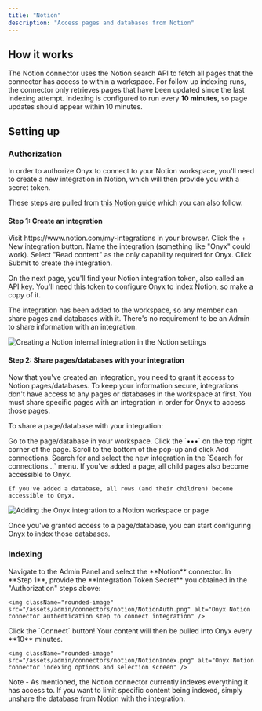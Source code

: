 ```yaml
---
title: "Notion"
description: "Access pages and databases from Notion"
---
```


## How it works

The Notion connector uses the Notion search API to fetch all pages that the connector has access to within a workspace.
For follow up indexing runs, the connector only retrieves pages that have been updated since the last indexing attempt.
Indexing is configured to run every **10 minutes**, so page updates should appear within 10 minutes.

## Setting up

### Authorization

In order to authorize Onyx to connect to your Notion workspace, you'll need to create a new integration in Notion,
which will then provide you with a secret token.

These steps are pulled from [this Notion guide](https://developers.notion.com/docs/create-a-notion-integration)
which you can also follow.

#### Step 1: Create an integration

<Steps>
  <Step title="Visit integrations page">
    Visit https://www.notion.com/my-integrations in your browser.
  </Step>

  <Step title="Create new integration">
    Click the + New integration button.
  </Step>

  <Step title="Name the integration">
    Name the integration (something like "Onyx" could work).
  </Step>

  <Step title="Set capabilities">
    Select "Read content" as the only capability required for Onyx.
  </Step>

  <Step title="Submit">
    Click Submit to create the integration.
  </Step>
</Steps>

On the next page, you'll find your Notion integration token, also called an API key.
You'll need this token to configure Onyx to index Notion, so make a copy of it.

The integration has been added to the workspace, so any member can share pages and databases with it.
There's no requirement to be an Admin to share information with an integration.

<img className="rounded-image" src="/assets/admin/connectors/notion/NotionCreateIntegration.gif" alt="Creating a Notion internal integration in the Notion settings" />

#### Step 2: Share pages/databases with your integration

Now that you've created an integration, you need to grant it access to Notion pages/databases.
To keep your information secure, integrations don't have access to any pages or databases in the workspace at first.
You must share specific pages with an integration in order for Onyx to access those pages.

To share a page/database with your integration:

<Steps>
  <Step title="Navigate to page">
    Go to the page/database in your workspace.
  </Step>

  <Step title="Access page menu">
    Click the `•••` on the top right corner of the page.
  </Step>

  <Step title="Add connections">
    Scroll to the bottom of the pop-up and click Add connections.
  </Step>

  <Step title="Select integration">
    Search for and select the new integration in the `Search for connections...` menu.
  </Step>

  <Step title="Note about child pages">
    If you've added a page, all child pages also become accessible to Onyx.
  </Step>
</Steps>

    If you've added a database, all rows (and their children) become accessible to Onyx.

<img className="rounded-image" src="/assets/admin/connectors/notion/NotionAddConnector.png" alt="Adding the Onyx integration to a Notion workspace or page" />

Once you've granted access to a page/database, you can start configuring Onyx to index those databases.

### Indexing

<Steps>
  <Step title="Open Notion connector">
    Navigate to the Admin Panel and select the **Notion** connector.
  </Step>

  <Step title="Enter Integration Token">
    In **Step 1**, provide the **Integration Token Secret** you obtained in the "Authorization" steps above:

    <img className="rounded-image" src="/assets/admin/connectors/notion/NotionAuth.png" alt="Onyx Notion connector authentication step to connect integration" />
  </Step>

  <Step title="Connect and index">
    Click the `Connect` button! Your content will then be pulled into Onyx every **10** minutes.

    <img className="rounded-image" src="/assets/admin/connectors/notion/NotionIndex.png" alt="Onyx Notion connector indexing options and selection screen" />
  </Step>
</Steps>

Note - As mentioned, the Notion connector currently indexes everything it has access to.
If you want to limit specific content being indexed, simply unshare the database from Notion with the integration.
